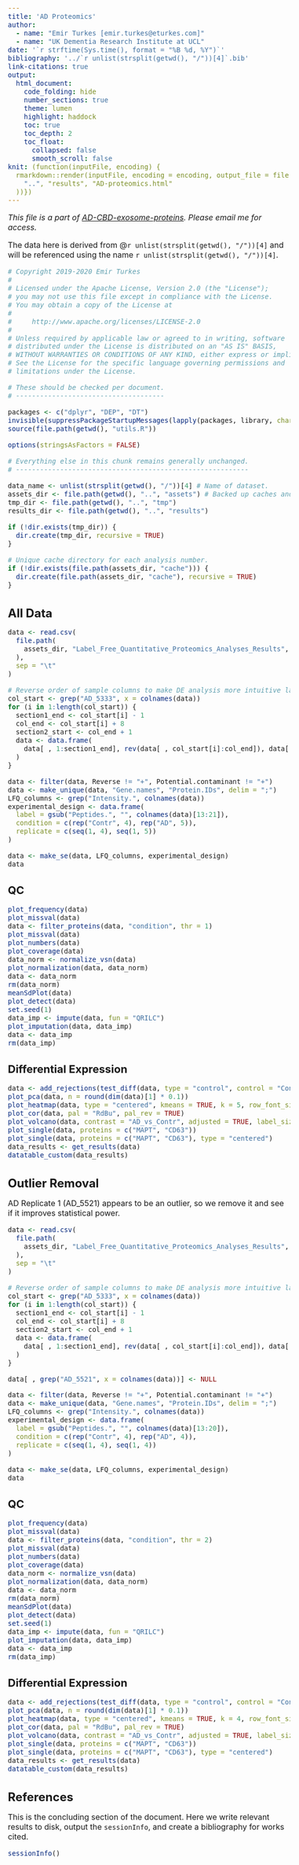```yaml
---
title: 'AD Proteomics'
author:
  - name: "Emir Turkes [emir.turkes@eturkes.com]"
  - name: "UK Dementia Research Institute at UCL"
date: '`r strftime(Sys.time(), format = "%B %d, %Y")`'
bibliography: '../`r unlist(strsplit(getwd(), "/"))[4]`.bib'
link-citations: true
output:
  html_document:
    code_folding: hide
    number_sections: true
    theme: lumen
    highlight: haddock
    toc: true
    toc_depth: 2
    toc_float:
      collapsed: false
      smooth_scroll: false
knit: (function(inputFile, encoding) {
  rmarkdown::render(inputFile, encoding = encoding, output_file = file.path(
    "..", "results", "AD-proteomics.html"
  ))})
---
```


<style type="text/css">
body {font-size: 16px;}
h1.title {font-size: 35px;}
h1 {font-size: 24px;}
h2 {font-size: 22px;}
h3 {font-size: 20px;}
.toc-content {padding-left: 0px; padding-right: 0px;}
div.tocify {width: 100%;}
.tocify-subheader .tocify-item {font-size: 0.95em; padding-left: 25px; text-indent: 0;}
div.main-container {max-width: none; width: 100%;}
</style>

*This file is a part of [AD-CBD-exosome-proteins](https://github.com/eturkes/AD-CBD-exosome-proteins). Please email me for access.*

The data here is derived from @`r unlist(strsplit(getwd(), "/"))[4]` and will be referenced using the name `r unlist(strsplit(getwd(), "/"))[4]`.

```r
# Copyright 2019-2020 Emir Turkes
# 
# Licensed under the Apache License, Version 2.0 (the "License");
# you may not use this file except in compliance with the License.
# You may obtain a copy of the License at
# 
#     http://www.apache.org/licenses/LICENSE-2.0
# 
# Unless required by applicable law or agreed to in writing, software
# distributed under the License is distributed on an "AS IS" BASIS,
# WITHOUT WARRANTIES OR CONDITIONS OF ANY KIND, either express or implied.
# See the License for the specific language governing permissions and
# limitations under the License.

# These should be checked per document.
# -------------------------------------

packages <- c("dplyr", "DEP", "DT")
invisible(suppressPackageStartupMessages(lapply(packages, library, character.only = TRUE)))
source(file.path(getwd(), "utils.R"))

options(stringsAsFactors = FALSE)

# Everything else in this chunk remains generally unchanged.
# ----------------------------------------------------------

data_name <- unlist(strsplit(getwd(), "/"))[4] # Name of dataset.
assets_dir <- file.path(getwd(), "..", "assets") # Backed up caches and data.
tmp_dir <- file.path(getwd(), "..", "tmp")
results_dir <- file.path(getwd(), "..", "results")

if (!dir.exists(tmp_dir)) {
  dir.create(tmp_dir, recursive = TRUE)
}

# Unique cache directory for each analysis number.
if (!dir.exists(file.path(assets_dir, "cache"))) {
  dir.create(file.path(assets_dir, "cache"), recursive = TRUE)
}
```

# All Data

```r
data <- read.csv(
  file.path(
    assets_dir, "Label_Free_Quantitative_Proteomics_Analyses_Results", "proteinGroups.txt"
  ),
  sep = "\t"
)

# Reverse order of sample columns to make DE analysis more intuitive later.
col_start <- grep("AD_5333", x = colnames(data))
for (i in 1:length(col_start)) {
  section1_end <- col_start[i] - 1
  col_end <- col_start[i] + 8
  section2_start <- col_end + 1
  data <- data.frame(
    data[ , 1:section1_end], rev(data[ , col_start[i]:col_end]), data[ , section2_start:ncol(data)]
  )
}

data <- filter(data, Reverse != "+", Potential.contaminant != "+")
data <- make_unique(data, "Gene.names", "Protein.IDs", delim = ";")
LFQ_columns <- grep("Intensity.", colnames(data))
experimental_design <- data.frame(
  label = gsub("Peptides.", "", colnames(data)[13:21]),
  condition = c(rep("Contr", 4), rep("AD", 5)),
  replicate = c(seq(1, 4), seq(1, 5))
)

data <- make_se(data, LFQ_columns, experimental_design)
data
```

## QC

```r
plot_frequency(data)
plot_missval(data)
data <- filter_proteins(data, "condition", thr = 1)
plot_missval(data)
plot_numbers(data)
plot_coverage(data)
data_norm <- normalize_vsn(data)
plot_normalization(data, data_norm)
data <- data_norm
rm(data_norm)
meanSdPlot(data)
plot_detect(data)
set.seed(1)
data_imp <- impute(data, fun = "QRILC")
plot_imputation(data, data_imp)
data <- data_imp
rm(data_imp)
```

## Differential Expression

```r
data <- add_rejections(test_diff(data, type = "control", control = "Contr"), lfc = 0)
plot_pca(data, n = round(dim(data)[1] * 0.1))
plot_heatmap(data, type = "centered", kmeans = TRUE, k = 5, row_font_size = 9)
plot_cor(data, pal = "RdBu", pal_rev = TRUE)
plot_volcano(data, contrast = "AD_vs_Contr", adjusted = TRUE, label_size = 4)
plot_single(data, proteins = c("MAPT", "CD63"))
plot_single(data, proteins = c("MAPT", "CD63"), type = "centered")
data_results <- get_results(data)
datatable_custom(data_results)
```

# Outlier Removal

AD Replicate 1 (AD_5521) appears to be an outlier, so we remove it and see if it improves statistical power.

```r
data <- read.csv(
  file.path(
    assets_dir, "Label_Free_Quantitative_Proteomics_Analyses_Results", "proteinGroups.txt"
  ),
  sep = "\t"
)

# Reverse order of sample columns to make DE analysis more intuitive later.
col_start <- grep("AD_5333", x = colnames(data))
for (i in 1:length(col_start)) {
  section1_end <- col_start[i] - 1
  col_end <- col_start[i] + 8
  section2_start <- col_end + 1
  data <- data.frame(
    data[ , 1:section1_end], rev(data[ , col_start[i]:col_end]), data[ , section2_start:ncol(data)]
  )
}

data[ , grep("AD_5521", x = colnames(data))] <- NULL

data <- filter(data, Reverse != "+", Potential.contaminant != "+")
data <- make_unique(data, "Gene.names", "Protein.IDs", delim = ";")
LFQ_columns <- grep("Intensity.", colnames(data))
experimental_design <- data.frame(
  label = gsub("Peptides.", "", colnames(data)[13:20]),
  condition = c(rep("Contr", 4), rep("AD", 4)),
  replicate = c(seq(1, 4), seq(1, 4))
)

data <- make_se(data, LFQ_columns, experimental_design)
data
```

## QC

```r
plot_frequency(data)
plot_missval(data)
data <- filter_proteins(data, "condition", thr = 2)
plot_missval(data)
plot_numbers(data)
plot_coverage(data)
data_norm <- normalize_vsn(data)
plot_normalization(data, data_norm)
data <- data_norm
rm(data_norm)
meanSdPlot(data)
plot_detect(data)
set.seed(1)
data_imp <- impute(data, fun = "QRILC")
plot_imputation(data, data_imp)
data <- data_imp
rm(data_imp)
```

## Differential Expression

```r
data <- add_rejections(test_diff(data, type = "control", control = "Contr"), lfc = 0)
plot_pca(data, n = round(dim(data)[1] * 0.1))
plot_heatmap(data, type = "centered", kmeans = TRUE, k = 4, row_font_size = 9)
plot_cor(data, pal = "RdBu", pal_rev = TRUE)
plot_volcano(data, contrast = "AD_vs_Contr", adjusted = TRUE, label_size = 4)
plot_single(data, proteins = c("MAPT", "CD63"))
plot_single(data, proteins = c("MAPT", "CD63"), type = "centered")
data_results <- get_results(data)
datatable_custom(data_results)
```

# References

This is the concluding section of the document. Here we write relevant results to disk, output the `sessionInfo`, and create a bibliography for works cited.

```r
sessionInfo()
```
